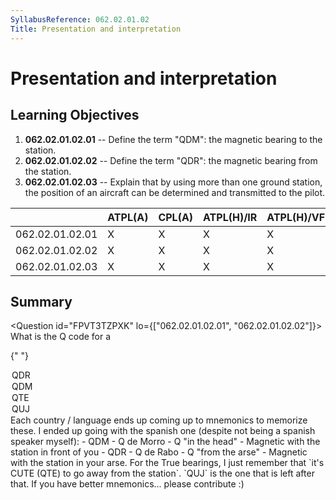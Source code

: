 ```yaml
---
SyllabusReference: 062.02.01.02
Title: Presentation and interpretation
---
```


# Presentation and interpretation

## Learning Objectives

1.  **062.02.01.02.01** -- Define the term "QDM": the magnetic bearing to the
    station.
2.  **062.02.01.02.02** -- Define the term "QDR": the magnetic bearing from the
    station.
3.  **062.02.01.02.03** -- Explain that by using more than one ground station,
    the position of an aircraft can be determined and transmitted to the pilot.

|                 | ATPL(A) | CPL(A) | ATPL(H)/IR | ATPL(H)/VFR | CPL(H) | IR  | CBIR(A) |
| --------------- | ------- | ------ | ---------- | ----------- | ------ | --- | ------- |
| 062.02.01.02.01 | X       | X      | X          | X           | X      | X   | X       |
| 062.02.01.02.02 | X       | X      | X          | X           | X      | X   | X       |
| 062.02.01.02.03 | X       | X      | X          | X           | X      | X   |         |

## Summary

<Question id="FPVT3TZPXK" lo={["062.02.01.02.01", "062.02.01.02.02"]}>
  <Text variant="oneCorrect">
    What is the Q code for a <Subject />
  </Text>

{" "}

<Option subject={[["Magnetic Bearing from a VDF station"]]}>QDR</Option>
<Option subject={[["Magnetic Bearing to a VDF station"]]}>QDM</Option>
<Option subject={[["True Bearing from a VDF station"]]}>QTE</Option>
<Option subject={[["True Bearing to a VDF"]]}>QUJ</Option>

  <Explanation>
    Each country / language ends up coming up to mnemonics to memorize these. I
    ended up going with the spanish one (despite not being a spanish speaker
    myself): - QDM - Q de Morro - Q "in the head" - Magnetic with the station in
    front of you - QDR - Q de Rabo - Q "from the arse" - Magnetic with the
    station in your arse. For the True bearings, I just remember that `it's CUTE
            (QTE) to go away from the station`. `QUJ` is the one that is left after
    that. If you have better mnemonics... please contribute :)
  </Explanation>
</Question>
